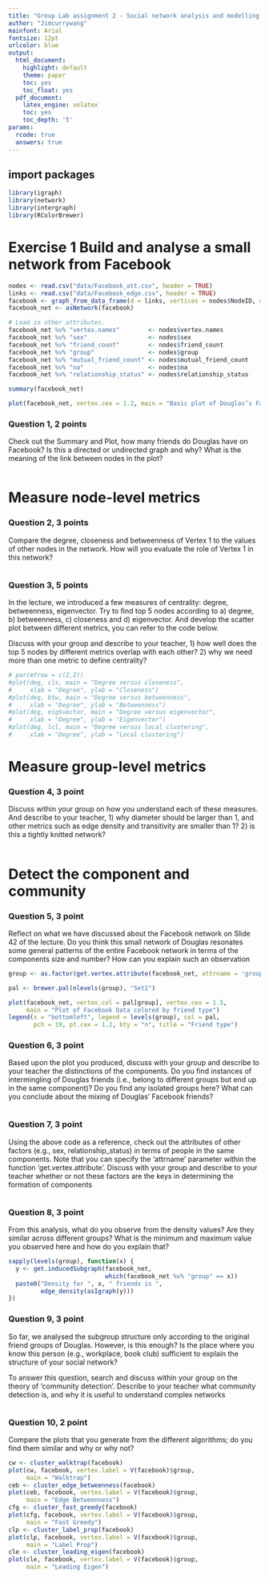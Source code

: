 ```yaml
---
title: "Group Lab assignment 2 - Social network analysis and modelling "
author: "Jimcurrywang"
mainfont: Arial
fontsize: 12pt
urlcolor: blue
output:
  html_document:
    highlight: default
    theme: paper
    toc: yes
    toc_float: yes
  pdf_document:
    latex_engine: xelatex
    toc: yes
    toc_depth: '5'
params:
  rcode: true
  answers: true
---
```


## import packages
```r
library(igraph)
library(network)
library(intergraph)
library(RColorBrewer)
```

# Exercise 1 Build and analyse a small network from Facebook

```r
nodes <- read.csv("data/Facebook_att.csv", header = TRUE)
links <- read.csv("data/Facebook_edge.csv", header = TRUE)
facebook <- graph_from_data_frame(d = links, vertices = nodes$NodeID, directed = FALSE)
facebook_net <- asNetwork(facebook)
```

```r
# Load in other attributes.
facebook_net %v% "vertex.names"        <- nodes$vertex.names
facebook_net %v% "sex"                 <- nodes$sex
facebook_net %v% "friend_count"        <- nodes$friend_count
facebook_net %v% "group"               <- nodes$group
facebook_net %v% "mutual_friend_count" <- nodes$mutual_friend_count
facebook_net %v% "na"                  <- nodes$na
facebook_net %v% "relationship_status" <- nodes$relationship_status
```




```r
summary(facebook_net)
```


```r
plot(facebook_net, vertex.cex = 1.2, main = "Basic plot of Douglas’s Facebook friends")
```

### Question 1, 2 points

Check out the Summary and Plot, how many friends do Douglas have on Facebook? Is this a directed or undirected graph and why? What is the meaning of the link between nodes in the plot? 

```r

```

# Measure node-level metrics

### Question 2, 3 points

Compare the degree, closeness and betweenness of Vertex 1 to the values of other nodes in the network. How will you evaluate the role of Vertex 1 in this network?

```r

```


### Question 3, 5 points

In the lecture, we introduced a few measures of centrality: degree, betweenness, eigenvector. 
Try to find top 5 nodes according to a) degree, b) betweenness, c) closeness and d) eigenvector. 
And develop the scatter plot between different metrics, you can refer to the code below. 

Discuss with your group and describe to your teacher, 
  1) how well does the top 5 nodes by different metrics overlap with each other?
  2) why we need more than one metric to define centrality? 

```r
# par(mfrow = c(2,2))
#plot(deg, cls, main = "Degree versus closeness", 
#     xlab = "Degree", ylab = "Closeness") 
#plot(deg, btw, main = "Degree versus betweenness",
#     xlab = "Degree", ylab = "Betweenness")
#plot(deg, eig$vector, main = "Degree versus eigenvector",
#     xlab = "Degree", ylab = "Eigenvector")
#plot(deg, lcl, main = "Degree versus local clustering",
#     xlab = "Degree", ylab = "Local clustering")
```


# Measure group-level metrics

### Question 4, 3 point 
Discuss within your group on how you understand each of these measures. And describe to your teacher, 1) why diameter should be larger than 1, and other metrics such as edge density and transitivity are smaller than 1? 2) is this a tightly knitted network? 
```r

```

# Detect the component and community

### Question 5, 3 point

Reflect on what we have discussed about the Facebook network on Slide 42 of the lecture. Do you think this small network of Douglas resonates some general patterns of the entire Facebook network in terms of the components size and number? How can you explain such an observation

```r
group <- as.factor(get.vertex.attribute(facebook_net, attrname = 'group'))

pal <- brewer.pal(nlevels(group), "Set1")

plot(facebook_net, vertex.col = pal[group], vertex.cex = 1.5, 
     main = "Plot of Facebook Data colored by friend type")
legend(x = "bottomleft", legend = levels(group), col = pal, 
       pch = 19, pt.cex = 1.2, bty = "n", title = "Friend type")

```

### Question 6, 3 point

Based upon the plot you produced, discuss with your group and describe to your teacher the distinctions of the components. Do you find instances of intermingling of Douglas friends (i.e., belong to different groups but end up in the same component)? Do you find any isolated groups here? What can you conclude about the mixing of Douglas' Facebook friends? 

```r

```

### Question 7, 3 point

Using the above code as a reference, check out the attributes of other factors (e.g., sex, relationship_status) in terms of people in the same components. Note that you can specify the 'attrname' parameter within the function 'get.vertex.attribute'. Discuss with your group and describe to your teacher whether or not these factors are the keys in determining the formation of components

```r

```



### Question 8, 3 point

From this analysis, what do you observe from the density values? Are they similar across different groups? What is the minimum and maximum value you observed here and how do you explain that?

```r
sapply(levels(group), function(x) {
  y <- get.inducedSubgraph(facebook_net, 
                           which(facebook_net %v% "group" == x))
  paste0("Density for ", x, " friends is ", 
         edge_density(asIgraph(y)))
})
```


### Question 9, 3 point

So far, we analysed the subgroup structure only according to the original friend groups of Douglas. However, is this enough? Is the place where you know this person (e.g., workplace, book club) sufficient to explain the structure of your social network?

To answer this question, search and discuss within your group on the theory of 'community detection'. Describe to your teacher what community detection is, and why it is useful to understand complex networks 


```r

```


### Question 10, 2 point

Compare the plots that you generate from the different algorithms; do you find them similar and why or why not? 

```r
cw <- cluster_walktrap(facebook)
plot(cw, facebook, vertex.label = V(facebook)$group, 
     main = "Walktrap")
ceb <- cluster_edge_betweenness(facebook)
plot(ceb, facebook, vertex.label = V(facebook)$group, 
     main = "Edge Betweenness")
cfg <- cluster_fast_greedy(facebook)
plot(cfg, facebook, vertex.label = V(facebook)$group,
     main = "Fast Greedy")
clp <- cluster_label_prop(facebook)
plot(clp, facebook, vertex.label = V(facebook)$group,
     main = "Label Prop")
cle <- cluster_leading_eigen(facebook)
plot(cle, facebook, vertex.label = V(facebook)$group,
     main = "Leading Eigen")
```

